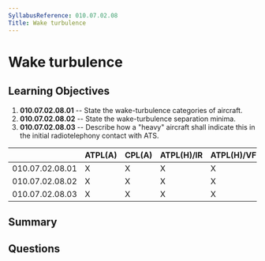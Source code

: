 ```yaml
---
SyllabusReference: 010.07.02.08
Title: Wake turbulence
---
```


# Wake turbulence

## Learning Objectives

1. **010.07.02.08.01** -- State the wake-turbulence categories of aircraft.
2. **010.07.02.08.02** -- State the wake-turbulence separation minima.
3. **010.07.02.08.03** -- Describe how a "heavy" aircraft shall indicate this in
   the initial radiotelephony contact with ATS.

|                 | ATPL(A) | CPL(A) | ATPL(H)/IR | ATPL(H)/VFR | CPL(H) | IR  | CBIR(A) |
| --------------- | ------- | ------ | ---------- | ----------- | ------ | --- | ------- |
| 010.07.02.08.01 | X       | X      | X          | X           | X      | X   |         |
| 010.07.02.08.02 | X       | X      | X          | X           | X      | X   |         |
| 010.07.02.08.03 | X       | X      | X          | X           | X      | X   |         |

## Summary

## Questions
